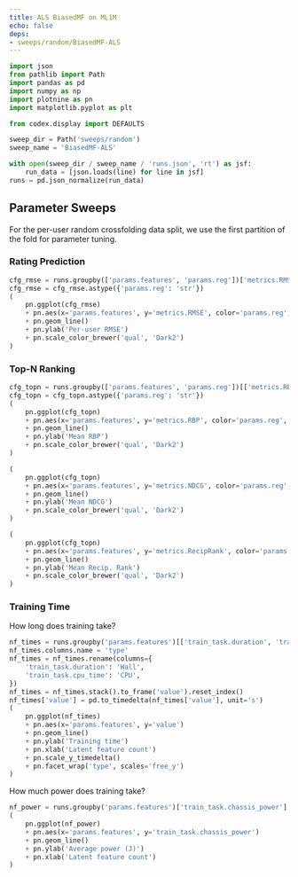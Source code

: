 ```yaml
---
title: ALS BiasedMF on ML1M
echo: false
deps:
- sweeps/random/BiasedMF-ALS
---
```


```python
import json
from pathlib import Path
import pandas as pd
import numpy as np
import plotnine as pn
import matplotlib.pyplot as plt
```

```python
from codex.display import DEFAULTS
```

```python
sweep_dir = Path('sweeps/random')
sweep_name = 'BiasedMF-ALS'

with open(sweep_dir / sweep_name / 'runs.json', 'rt') as jsf:
    run_data = [json.loads(line) for line in jsf]
runs = pd.json_normalize(run_data)
```


## Parameter Sweeps

For the per-user random crossfolding data split, we use the first partition of
the fold for parameter tuning.

### Rating Prediction

```python
cfg_rmse = runs.groupby(['params.features', 'params.reg'])['metrics.RMSE'].mean().reset_index()
cfg_rmse = cfg_rmse.astype({'params.reg': 'str'})
(
    pn.ggplot(cfg_rmse)
    + pn.aes(x='params.features', y='metrics.RMSE', color='params.reg', shape='params.reg')
    + pn.geom_line()
    + pn.ylab('Per-user RMSE')
    + pn.scale_color_brewer('qual', 'Dark2')
)
```

### Top-N Ranking

```python
cfg_topn = runs.groupby(['params.features', 'params.reg'])[['metrics.RBP', 'metrics.NDCG', 'metrics.RecipRank']].mean().reset_index()
cfg_topn = cfg_topn.astype({'params.reg': 'str'})
(
    pn.ggplot(cfg_topn)
    + pn.aes(x='params.features', y='metrics.RBP', color='params.reg', shape='params.reg')
    + pn.geom_line()
    + pn.ylab('Mean RBP')
    + pn.scale_color_brewer('qual', 'Dark2')
)
```

```python
(
    pn.ggplot(cfg_topn)
    + pn.aes(x='params.features', y='metrics.NDCG', color='params.reg', shape='params.reg')
    + pn.geom_line()
    + pn.ylab('Mean NDCG')
    + pn.scale_color_brewer('qual', 'Dark2')
)
```

```python
(
    pn.ggplot(cfg_topn)
    + pn.aes(x='params.features', y='metrics.RecipRank', color='params.reg', shape='params.reg')
    + pn.geom_line()
    + pn.ylab('Mean Recip. Rank')
    + pn.scale_color_brewer('qual', 'Dark2')
)
```

### Training Time

How long does training take?

```python
nf_times = runs.groupby('params.features')[['train_task.duration', 'train_task.cpu_time']].mean()
nf_times.columns.name = 'type'
nf_times = nf_times.rename(columns={
    'train_task.duration': 'Wall',
    'train_task.cpu_time': 'CPU',
})
nf_times = nf_times.stack().to_frame('value').reset_index()
nf_times['value'] = pd.to_timedelta(nf_times['value'], unit='s')
(
    pn.ggplot(nf_times)
    + pn.aes(x='params.features', y='value')
    + pn.geom_line()
    + pn.ylab('Training time')
    + pn.xlab('Latent feature count')
    + pn.scale_y_timedelta()
    + pn.facet_wrap('type', scales='free_y')
)
```


How much power does training take?

```python
nf_power = runs.groupby('params.features')['train_task.chassis_power'].mean().reset_index()
(
    pn.ggplot(nf_power)
    + pn.aes(x='params.features', y='train_task.chassis_power')
    + pn.geom_line()
    + pn.ylab('Average power (J)')
    + pn.xlab('Latent feature count')
)
```
